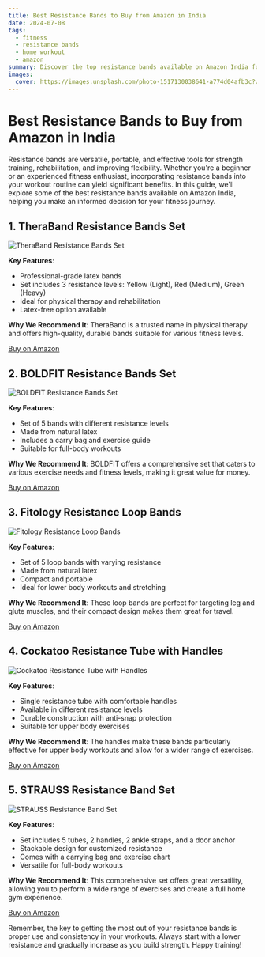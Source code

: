```yaml
---
title: Best Resistance Bands to Buy from Amazon in India
date: 2024-07-08
tags:
  - fitness
  - resistance bands
  - home workout
  - amazon
summary: Discover the top resistance bands available on Amazon India for effective home workouts, muscle building, and flexibility training.
images:
  cover: https://images.unsplash.com/photo-1517130038641-a774d04afb3c?w=900&auto=format&fit=crop&q=60&ixlib=rb-4.0.3&ixid=M3wxMjA3fDB8MHxzZWFyY2h8Nnx8cmVzaXN0YW5jZSUyMGJhbmR8ZW58MHx8MHx8fDA%3D
---
```


# Best Resistance Bands to Buy from Amazon in India

Resistance bands are versatile, portable, and effective tools for strength training, rehabilitation, and improving flexibility. Whether you're a beginner or an experienced fitness enthusiast, incorporating resistance bands into your workout routine can yield significant benefits. In this guide, we'll explore some of the best resistance bands available on Amazon India, helping you make an informed decision for your fitness journey.

## 1. **TheraBand Resistance Bands Set**

<div className="relative justify-center items-center h-[350px] mb-4 mt-10 border border-white/30">
  <Image
    src="/images/theraband.jpg"
    alt="TheraBand Resistance Bands Set"
    className="h-[56] w-full object-cover"
    fill
  />
</div>

**Key Features**:
- Professional-grade latex bands
- Set includes 3 resistance levels: Yellow (Light), Red (Medium), Green (Heavy)
- Ideal for physical therapy and rehabilitation
- Latex-free option available

**Why We Recommend It**: TheraBand is a trusted name in physical therapy and offers high-quality, durable bands suitable for various fitness levels.

[Buy on Amazon](https://www.amazon.in/TheraBand-Resistance-Exercise-Physical-Therapy/dp/B01A58FH9I/)

## 2. **BOLDFIT Resistance Bands Set**

<div className="relative justify-center items-center h-[350px] mb-4 mt-10 border border-white/30">
  <Image
    src="/images/boldfit.jpg"
    alt="BOLDFIT Resistance Bands Set"
    className="h-[56] w-full object-cover"
    fill
  />
</div>

**Key Features**:
- Set of 5 bands with different resistance levels
- Made from natural latex
- Includes a carry bag and exercise guide
- Suitable for full-body workouts

**Why We Recommend It**: BOLDFIT offers a comprehensive set that caters to various exercise needs and fitness levels, making it great value for money.

[Buy on Amazon](https://www.amazon.in/BOLDFIT-Resistance-Bands-Women-Exercise/dp/B089M68DQ6/)

## 3. **Fitology Resistance Loop Bands**

<div className="relative justify-center items-center h-[350px] mb-4 mt-10 border border-white/30">
  <Image
    src="/images/fitology.jpg"
    alt="Fitology Resistance Loop Bands"
    className="h-[56] w-full object-cover"
    fill
  />
</div>

**Key Features**:
- Set of 5 loop bands with varying resistance
- Made from natural latex
- Compact and portable
- Ideal for lower body workouts and stretching

**Why We Recommend It**: These loop bands are perfect for targeting leg and glute muscles, and their compact design makes them great for travel.

[Buy on Amazon](https://www.amazon.in/Fitology-Resistance-Exercise-Strength-Training/dp/B07VJDSSGT/)

## 4. **Cockatoo Resistance Tube with Handles**

<div className="relative justify-center items-center h-[350px] mb-4 mt-10 border border-white/30">
  <Image
    src="/images/cockatoo.jpg"
    alt="Cockatoo Resistance Tube with Handles"
    className="h-[56] w-full object-cover"
    fill
  />
</div>

**Key Features**:
- Single resistance tube with comfortable handles
- Available in different resistance levels
- Durable construction with anti-snap protection
- Suitable for upper body exercises

**Why We Recommend It**: The handles make these bands particularly effective for upper body workouts and allow for a wider range of exercises.

[Buy on Amazon](https://www.amazon.in/Cockatoo-CTR-01-Resistance-Tube/dp/B07CGFYG9Q/)

## 5. **STRAUSS Resistance Band Set**

<div className="relative justify-center items-center h-[350px] mb-4 mt-10 border border-white/30">
  <Image
    src="/images/strauss.jpg"
    alt="STRAUSS Resistance Band Set"
    className="h-[56] w-full object-cover"
    fill
  />
</div>

**Key Features**:
- Set includes 5 tubes, 2 handles, 2 ankle straps, and a door anchor
- Stackable design for customized resistance
- Comes with a carrying bag and exercise chart
- Versatile for full-body workouts

**Why We Recommend It**: This comprehensive set offers great versatility, allowing you to perform a wide range of exercises and create a full home gym experience.

[Buy on Amazon](https://www.amazon.in/STRAUSS-Resistance-Band-Set-11/dp/B07BF61HD9/)

Remember, the key to getting the most out of your resistance bands is proper use and consistency in your workouts. Always start with a lower resistance and gradually increase as you build strength. Happy training!